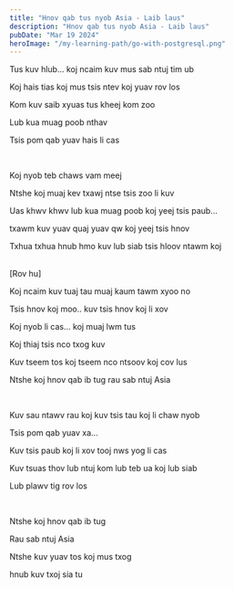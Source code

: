 ```yaml
---
title: "Hnov qab tus nyob Asia - Laib laus"
description: "Hnov qab tus nyob Asia - Laib laus"
pubDate: "Mar 19 2024"
heroImage: "/my-learning-path/go-with-postgresql.png"
---
```


Tus kuv hlub... koj ncaim kuv mus sab ntuj tim ub

Koj hais tias koj mus tsis ntev koj yuav rov los

Kom kuv saib xyuas tus kheej kom zoo

Lub kua muag poob nthav

Tsis pom qab yuav hais li cas

<br />

Koj nyob teb chaws vam meej

Ntshe koj muaj kev txawj ntse tsis zoo li kuv

Uas khwv khwv lub kua muag poob koj yeej tsis paub...

txawm kuv yuav quaj yuav qw koj yeej tsis hnov

Txhua txhua hnub hmo kuv lub siab tsis hloov ntawm koj

<br />
[Rov hu]
<br />

Koj ncaim kuv tuaj tau muaj kaum tawm xyoo no

Tsis hnov koj moo.. kuv tsis hnov koj li xov

Koj nyob li cas... koj muaj lwm tus

Koj thiaj tsis nco txog kuv

Kuv tseem tos koj tseem nco ntsoov koj cov lus

Ntshe koj hnov qab ib tug rau sab ntuj Asia

<br />

Kuv sau ntawv rau koj kuv tsis tau koj li chaw nyob

Tsis pom qab yuav xa...

Kuv tsis paub koj li xov tooj nws yog li cas

Kuv tsuas thov lub ntuj kom lub teb ua koj lub siab

Lub plawv tig rov los

<br />

Ntshe koj hnov qab ib tug

Rau sab ntuj Asia

Ntshe kuv yuav tos koj mus txog

hnub kuv txoj sia tu
